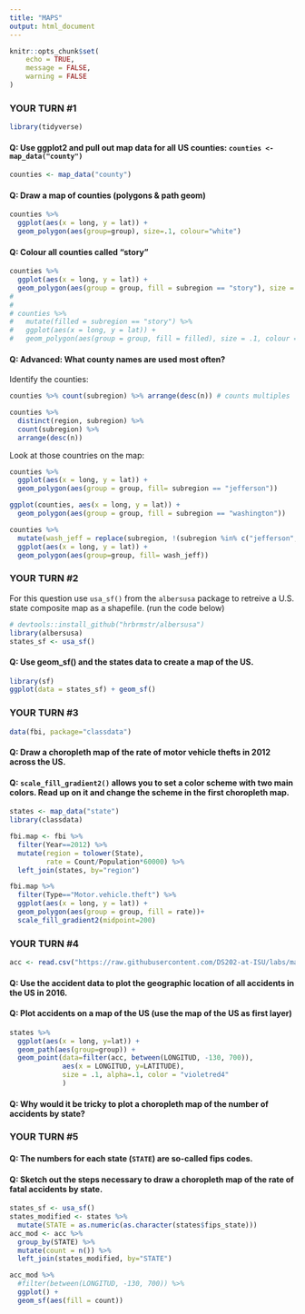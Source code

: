 ```yaml
---
title: "MAPS"
output: html_document
---
```


```r
knitr::opts_chunk$set(
	echo = TRUE,
	message = FALSE,
	warning = FALSE
)
```


### YOUR TURN #1

```r
library(tidyverse)
```

#### Q: Use ggplot2 and pull out map data for all US counties: `counties <- map_data("county")`

```r
counties <- map_data("county")
```


#### Q: Draw a map of counties (polygons & path geom)

```r
counties %>% 
  ggplot(aes(x = long, y = lat)) + 
  geom_polygon(aes(group=group), size=.1, colour="white")
```


#### Q: Colour all counties called "story"

```r
counties %>% 
  ggplot(aes(x = long, y = lat)) + 
  geom_polygon(aes(group = group, fill = subregion == "story"), size = .1, colour = "white")
# 
# 
# counties %>% 
#   mutate(filled = subregion == "story") %>% 
#   ggplot(aes(x = long, y = lat)) + 
#   geom_polygon(aes(group = group, fill = filled), size = .1, colour = "white")
```


#### Q: Advanced: What county names are used most often?

Identify the counties: 

```r
counties %>% count(subregion) %>% arrange(desc(n)) # counts multiples

counties %>% 
  distinct(region, subregion) %>%
  count(subregion) %>% 
  arrange(desc(n))
```

Look at those countries on the map:

```r
counties %>% 
  ggplot(aes(x = long, y = lat)) + 
  geom_polygon(aes(group = group, fill= subregion == "jefferson"))

ggplot(counties, aes(x = long, y = lat)) + 
  geom_polygon(aes(group = group, fill = subregion == "washington"))

counties %>% 
  mutate(wash_jeff = replace(subregion, !(subregion %in% c("jefferson", "washington")), NA)) %>% # arrange(wash_jeff)
  ggplot(aes(x = long, y = lat)) + 
  geom_polygon(aes(group=group, fill= wash_jeff))
```


### YOUR TURN #2

For this question use `usa_sf()` from the `albersusa` package to retreive a U.S. state composite map as a shapefile. (run the code below)

```r
# devtools::install_github("hrbrmstr/albersusa")
library(albersusa)
states_sf <- usa_sf()
```

#### Q: Use geom_sf() and the states data to create a map of the US.


```r
library(sf)
ggplot(data = states_sf) + geom_sf()
```



### YOUR TURN #3

```r
data(fbi, package="classdata")
```

#### Q: Draw a choropleth map of the rate of motor vehicle thefts in 2012 across the US.

#### Q: `scale_fill_gradient2()` allows you to set a color scheme with two main colors. Read up on it and change the scheme in the first choropleth map.

```r
states <- map_data("state")
library(classdata)

fbi.map <- fbi %>% 
  filter(Year==2012) %>% 
  mutate(region = tolower(State), 
         rate = Count/Population*60000) %>% 
  left_join(states, by="region")

fbi.map %>% 
  filter(Type=="Motor.vehicle.theft") %>%
  ggplot(aes(x = long, y = lat)) +
  geom_polygon(aes(group = group, fill = rate))+
  scale_fill_gradient2(midpoint=200)
```



### YOUR TURN #4

```r
acc <- read.csv("https://raw.githubusercontent.com/DS202-at-ISU/labs/master/data/fars2016/accident.csv", stringsAsFactors = FALSE)
```


#### Q: Use the accident data to plot the geographic location of all accidents in the US in 2016.

#### Q: Plot accidents on a map of the US (use the map of the US as first layer)

```r
states %>% 
  ggplot(aes(x = long, y=lat)) +
  geom_path(aes(group=group)) +
  geom_point(data=filter(acc, between(LONGITUD, -130, 700)), 
             aes(x = LONGITUD, y=LATITUDE), 
             size = .1, alpha=.1, color = "violetred4"
             ) 
```


#### Q: Why would it be tricky to plot a choropleth map of the number of accidents by state?



### YOUR TURN #5


#### Q: The numbers for each state (`STATE`) are so-called fips codes.


#### Q: Sketch out the steps necessary to draw a choropleth map of the rate of fatal accidents by state.


```r
states_sf <- usa_sf()
states_modified <- states %>% 
  mutate(STATE = as.numeric(as.character(states$fips_state)))
acc_mod <- acc %>% 
  group_by(STATE) %>% 
  mutate(count = n()) %>% 
  left_join(states_modified, by="STATE")

acc_mod %>% 
  #filter(between(LONGITUD, -130, 700)) %>% 
  ggplot() +
  geom_sf(aes(fill = count)) 

```

